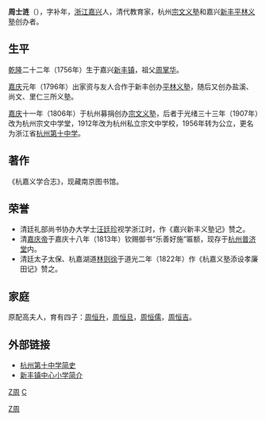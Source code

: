 '''周士涟'''（{{bd|1756年||1834年|catIdx=Zhou Shilian}}），字补年，[[浙江|浙江]][[嘉兴|嘉兴]]人，清代教育家，杭州[[宗文义塾|宗文义塾]]和嘉兴[[新丰镇|新丰]][[平林义塾|平林义塾]]创办者。

==生平==
[[乾隆|乾隆]]二十二年（1756年）生于嘉兴[[新丰镇|新丰镇]]，祖父[[周掌华|周掌华]]。

[[嘉庆|嘉庆]]元年（1796年）出家资与友人合作于新丰创办[[平林义塾|平林义塾]]，随后又创办盐溪、尚文、里仁三所义塾。

[[嘉庆|嘉庆]]十一年（1806年）于杭州募捐创办[[宗文义塾|宗文义塾]]，后者于光绪三十三年（1907年）改为杭州宗文中学堂，1912年改为杭州私立宗文中学校，1956年转为公立，更名为浙江省[[杭州第十中学|杭州第十中学]]。

==著作==
《杭嘉义学合志》，现藏南京图书馆。

==荣誉==
*清廷礼部尚书协办大学士[[汪廷珍|汪廷珍]]视学浙江时，作《嘉兴新丰义塾记》赞之。
*清[[嘉庆帝|嘉庆帝]]于嘉庆十八年（1813年）钦赐御书“乐善好施”匾额，现存于[[杭州普济堂|杭州普济堂]]内。
*清廷太子太保、杭嘉湖道[[林则徐|林则徐]]于道光二年（1822年）作《杭嘉义塾添设孝廉田记》赞之。

==家庭==
原配高夫人，育有四子：[[周恒升|周恒升]]，[[周恒旦|周恒旦]]，[[周恒儒|周恒儒]]，[[周恒吉|周恒吉]]。

==外部链接==
*[http://218.108.16.162/100year/szjs.htm 杭州第十中学简史]{{Wayback|url=http://218.108.16.162/100year/szjs.htm |date=20060505225404 }}
*[https://archive.is/20121127193946/http://www.nanhu.gov.cn/_sites/jwtj/article_display.jsp?articleid=16052 新丰镇中心小学简介]

[[category:清代教育家|Z周]]
[[Category:嘉兴人|Z周]]
[[category:周姓|C]]